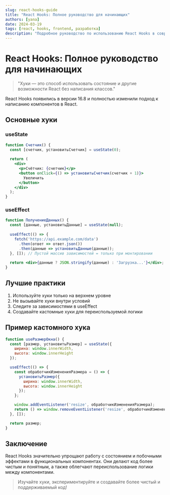 ```yaml
---
slug: react-hooks-guide
title: "React Hooks: Полное руководство для начинающих"
authors: [yana]
date: 2024-03-19
tags: [react, hooks, frontend, разработка]
description: "Подробное руководство по использованию React Hooks в современных приложениях."
---
```


# React Hooks: Полное руководство для начинающих

> "Хуки — это способ использовать состояние и другие возможности React без написания классов."

React Hooks появились в версии 16.8 и полностью изменили подход к написанию компонентов в React.

<!-- truncate -->

## Основные хуки

### useState

```jsx
function Счетчик() {
  const [счетчик, установитьСчетчик] = useState(0);
  
  return (
    <div>
      <p>Счётчик: {счетчик}</p>
      <button onClick={() => установитьСчетчик(счетчик + 1)}>
        Увеличить
      </button>
    </div>
  );
}
```

### useEffect

```jsx
function ПолучениеДанных() {
  const [данные, установитьДанные] = useState(null);
  
  useEffect(() => {
    fetch('https://api.example.com/data')
      .then(ответ => ответ.json())
      .then(данные => установитьДанные(данные));
  }, []); // Пустой массив зависимостей = только при монтировании
  
  return <div>{данные ? JSON.stringify(данные) : 'Загрузка...'}</div>;
}
```

## Лучшие практики

1. Используйте хуки только на верхнем уровне
2. Не вызывайте хуки внутри условий
3. Следите за зависимостями в useEffect
4. Создавайте кастомные хуки для переиспользуемой логики

## Пример кастомного хука

```jsx
function useРазмерОкна() {
  const [размер, установитьРазмер] = useState({
    ширина: window.innerWidth,
    высота: window.innerHeight
  });

  useEffect(() => {
    const обработчикИзмененияРазмера = () => {
      установитьРазмер({
        ширина: window.innerWidth,
        высота: window.innerHeight
      });
    };

    window.addEventListener('resize', обработчикИзмененияРазмера);
    return () => window.removeEventListener('resize', обработчикИзмененияРазмера);
  }, []);

  return размер;
}
```

## Заключение

React Hooks значительно упрощают работу с состоянием и побочными эффектами в функциональных компонентах. Они делают код более чистым и понятным, а также облегчают переиспользование логики между компонентами.

> Изучайте хуки, экспериментируйте и создавайте более чистый и поддерживаемый код! 
